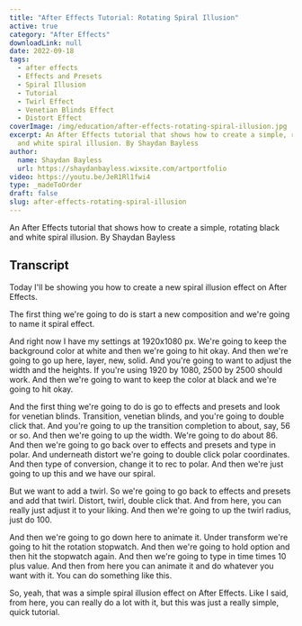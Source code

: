 ```yaml
---
title: "After Effects Tutorial: Rotating Spiral Illusion"
active: true
category: "After Effects"
downloadLink: null
date: 2022-09-18
tags:
  - after effects
  - Effects and Presets
  - Spiral Illusion
  - Tutorial
  - Twirl Effect
  - Venetian Blinds Effect
  - Distort Effect
coverImage: /img/education/after-effects-rotating-spiral-illusion.jpg
excerpt: An After Effects tutorial that shows how to create a simple, rotating black
  and white spiral illusion. By Shaydan Bayless
author:
  name: Shaydan Bayless
  url: https://shaydanbayless.wixsite.com/artportfolio
video: https://youtu.be/JeR1Rl1fwi4
type: _madeToOrder
draft: false
slug: after-effects-rotating-spiral-illusion
---
```


An After Effects tutorial that shows how to create a simple, rotating black and white spiral illusion. By Shaydan Bayless

## Transcript

Today I'll be showing you how to create a new spiral illusion effect on After Effects. 

The first thing we're going to do is start a new composition and we're going to name it spiral effect.

And right now I have my settings at 1920x1080 px. We're going to keep the background color at white and then we're going to hit okay. And then we're going to go up here, layer, new, solid. And you're going to want to adjust the width and the heights. If you're using 1920 by 1080, 2500 by 2500 should work. And then we're going to want to keep the color at black and we're going to hit okay.

And the first thing we're going to do is go to effects and presets and look for venetian blinds. Transition, venetian blinds, and you're going to double click that. And you're going to up the transition completion to about, say, 56 or so. And then we're going to up the width. We're going to do about 86. And then we're going to go back over to effects and presets and type in polar. And underneath distort we're going to double click polar coordinates. And then type of conversion, change it to rec to polar. And then we're just going to up this and we have our spiral.

But we want to add a twirl. So we're going to go back to effects and presets and add that twirl. Distort, twirl, double click that. And from here, you can really just adjust it to your liking. And then we're going to up the twirl radius, just do 100.

And then we're going to go down here to animate it. Under transform we're going to hit the rotation stopwatch. And then we're going to hold option and then hit the stopwatch again. And then we're going to type in time times 10 plus value. And then from here you can animate it and do whatever you want with it. You can do something like this.

So, yeah, that was a simple spiral illusion effect on After Effects. Like I said, from here, you can really do a lot with it, but this was just a really simple, quick tutorial.